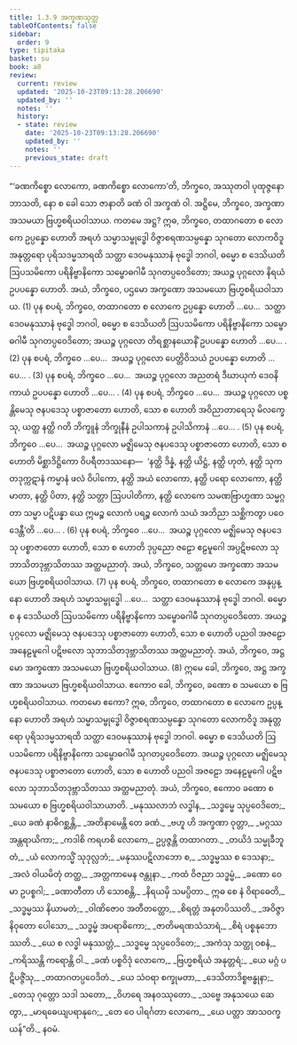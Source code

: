 ```yaml
---
title: 1.3.9 အက္ခဏသုတ္တ
tableOfContents: false
sidebar:
  order: 9
type: tipitaka
basket: su
book: a8
review:
  current: review
  updated: '2025-10-23T09:13:28.206690'
  updated_by: ''
  notes: ''
  history:
  - state: review
    date: '2025-10-23T09:13:28.206690'
    updated_by: ''
    notes: ''
    previous_state: draft
---
```



<ReviewStatus review={frontmatter.review} showDetails={true} />

<HypothesisAnnotation frontmatter={frontmatter} />

<DynamicBreadcrumb />

<Division number="29" book="a8" e="ch" v="17" p="60">

<Paragraph number="272" book="a8">
“‘ခဏကိစ္စော လောကော, ခဏကိစ္စော လောကော’တိ, ဘိက္ခဝေ, အဿုတဝါ ပုထုဇ္ဇနော ဘာသတိ, နော စ ခေါ သော ဇာနာတိ ခဏံ ဝါ အက္ခဏံ ဝါ. အဋ္ဌိမေ, ဘိက္ခဝေ, အက္ခဏာ အသမယာ ဗြဟ္မစရိယဝါသာယ. ကတမေ အဋ္ဌ? ဣဓ, ဘိက္ခဝေ, တထာဂတော စ လောကေ ဥပ္ပန္နော ဟောတိ အရဟံ သမ္မာသမ္ဗုဒ္ဓေါ ဝိဇ္ဇာစရဏသမ္ပန္နော သုဂတော လောကဝိဒူ အနုတ္တရော ပုရိသဒမ္မသာရထိ သတ္ထာ ဒေဝမနုဿာနံ ဗုဒ္ဓေါ ဘဂဝါ, ဓမ္မော စ ဒေသိယတိ ဩပသမိကော ပရိနိဗ္ဗာနိကော သမ္ဗောဓဂါမီ သုဂတပ္ပဝေဒိတော; အယဉ္စ ပုဂ္ဂလော နိရယံ ဥပပန္နော ဟောတိ. အယံ, ဘိက္ခဝေ, ပဌမော အက္ခဏော အသမယော ဗြဟ္မစရိယဝါသာယ. (1)
</Paragraph>

<Paragraph number="273" book="a8">
ပုန စပရံ, ဘိက္ခဝေ, တထာဂတော စ လောကေ ဥပ္ပန္နော ဟောတိ …ပေ…  သတ္ထာ ဒေဝမနုဿာနံ ဗုဒ္ဓေါ ဘဂဝါ, ဓမ္မော စ ဒေသိယတိ ဩပသမိကော ပရိနိဗ္ဗာနိကော သမ္ဗောဓဂါမီ သုဂတပ္ပဝေဒိတော; အယဉ္စ ပုဂ္ဂလော တိရစ္ဆာနယောနိံ ဥပပန္နော ဟောတိ …ပေ… . (2)
</Paragraph>

<Paragraph number="274" book="a8">
ပုန စပရံ, ဘိက္ခဝေ …ပေ…  အယဉ္စ ပုဂ္ဂလော ပေတ္တိဝိသယံ ဥပပန္နော ဟောတိ …ပေ… . (3)
</Paragraph>

<Paragraph number="275" book="a8">
ပုန စပရံ, ဘိက္ခဝေ …ပေ…  အယဉ္စ ပုဂ္ဂလော အညတရံ ဒီဃာယုကံ ဒေဝနိကာယံ ဥပပန္နော ဟောတိ …ပေ… . (4)
</Paragraph>

<Paragraph number="276" book="a8">
ပုန စပရံ, ဘိက္ခဝေ …ပေ…  အယဉ္စ ပုဂ္ဂလော ပစ္စန္တိမေသု ဇနပဒေသု ပစ္စာဇာတော ဟောတိ, သော စ ဟောတိ အဝိညာတာရေသု မိလက္ခေသု, ယတ္ထ နတ္ထိ ဂတိ ဘိက္ခူနံ ဘိက္ခုနီနံ ဥပါသကာနံ ဥပါသိကာနံ …ပေ… . (5)
</Paragraph>

<Paragraph number="277" book="a8">
ပုန စပရံ, ဘိက္ခဝေ …ပေ…  အယဉ္စ ပုဂ္ဂလော မဇ္ဈိမေသု ဇနပဒေသု ပစ္စာဇာတော ဟောတိ, သော စ ဟောတိ မိစ္ဆာဒိဋ္ဌိကော ဝိပရီတဒဿနော—  ‘နတ္ထိ ဒိန္နံ, နတ္ထိ ယိဋ္ဌံ, နတ္ထိ ဟုတံ, နတ္ထိ သုကတဒုက္ကဋာနံ ကမ္မာနံ ဖလံ ဝိပါကော, နတ္ထိ အယံ လောကော, နတ္ထိ ပရော လောကော, နတ္ထိ မာတာ, နတ္ထိ ပိတာ, နတ္ထိ သတ္တာ ဩပပါတိကာ, နတ္ထိ လောကေ သမဏဗြာဟ္မဏာ သမ္မဂ္ဂတာ သမ္မာ ပဋိပန္နာ ယေ ဣမဉ္စ လောကံ ပရဉ္စ လောကံ သယံ အဘိညာ သစ္ဆိကတွာ ပဝေဒေန္တီ’တိ …ပေ… . (6)
</Paragraph>

<Paragraph number="278" book="a8">
ပုန စပရံ, ဘိက္ခဝေ …ပေ…  အယဉ္စ ပုဂ္ဂလော မဇ္ဈိမေသု ဇနပဒေသု ပစ္စာဇာတော ဟောတိ, သော စ ဟောတိ ဒုပ္ပညော ဇဠော ဧဠမူဂေါ အပ္ပဋိဗလော သုဘာသိတဒုဗ္ဘာသိတဿ အတ္ထမညာတုံ. အယံ, ဘိက္ခဝေ, သတ္တမော အက္ခဏော အသမယော ဗြဟ္မစရိယဝါသာယ. (7)
</Paragraph>

<Paragraph number="279" book="a8">
ပုန စပရံ, ဘိက္ခဝေ, တထာဂတော စ လောကေ အနုပ္ပန္နော ဟောတိ အရဟံ သမ္မာသမ္ဗုဒ္ဓေါ …ပေ…  သတ္ထာ ဒေဝမနုဿာနံ ဗုဒ္ဓေါ ဘဂဝါ. ဓမ္မော စ န ဒေသိယတိ ဩပသမိကော ပရိနိဗ္ဗာနိကော သမ္ဗောဓဂါမီ သုဂတပ္ပဝေဒိတော. အယဉ္စ ပုဂ္ဂလော မဇ္ဈိမေသု ဇနပဒေသု ပစ္စာဇာတော ဟောတိ, သော စ ဟောတိ ပညဝါ အဇဠော အနေဠမူဂေါ ပဋိဗလော သုဘာသိတဒုဗ္ဘာသိတဿ အတ္ထမညာတုံ. အယံ, ဘိက္ခဝေ, အဋ္ဌမော အက္ခဏော အသမယော ဗြဟ္မစရိယဝါသာယ. (8)
</Paragraph>

<Paragraph number="280" book="a8">
ဣမေ ခေါ, ဘိက္ခဝေ, အဋ္ဌ အက္ခဏာ အသမယာ ဗြဟ္မစရိယဝါသာယ.
</Paragraph>

<Paragraph number="281" book="a8">
ဧကောဝ ခေါ, ဘိက္ခဝေ, ခဏော စ သမယော စ ဗြဟ္မစရိယဝါသာယ. ကတမော ဧကော? ဣဓ, ဘိက္ခဝေ, တထာဂတော စ လောကေ ဥပ္ပန္နော ဟောတိ အရဟံ သမ္မာသမ္ဗုဒ္ဓေါ ဝိဇ္ဇာစရဏသမ္ပန္နော သုဂတော လောကဝိဒူ အနုတ္တရော ပုရိသဒမ္မသာရထိ သတ္ထာ ဒေဝမနုဿာနံ ဗုဒ္ဓေါ ဘဂဝါ. ဓမ္မော စ ဒေသိယတိ ဩပသမိကော ပရိနိဗ္ဗာနိကော သမ္ဗောဓဂါမီ သုဂတပ္ပဝေဒိတော. အယဉ္စ ပုဂ္ဂလော မဇ္ဈိမေသု ဇနပဒေသု ပစ္စာဇာတော ဟောတိ, သော စ ဟောတိ ပညဝါ အဇဠော အနေဠမူဂေါ ပဋိဗလော သုဘာသိတဒုဗ္ဘာသိတဿ အတ္ထမညာတုံ. အယံ, ဘိက္ခဝေ, ဧကောဝ ခဏော စ သမယော စ ဗြဟ္မစရိယဝါသာယာတိ.
</Paragraph>

<Paragraph number="282" type="verses" book="a8">
_မနုဿလာဘံ လဒ္ဓါန,_  
_သဒ္ဓမ္မေ သုပ္ပဝေဒိတေ;_  
_ယေ ခဏံ နာဓိဂစ္ဆန္တိ,_  
_အတိနာမေန္တိ တေ ခဏံ._  

</Paragraph>

<Paragraph number="283" type="verses" book="a8">
_ဗဟူ ဟိ အက္ခဏာ ဝုတ္တာ,_  
_မဂ္ဂဿ အန္တရာယိကာ;_  
_ကဒါစိ ကရဟစိ လောကေ,_  
ဥပ္ပဇ္ဇန္တိ တထာဂတာ._  

</Paragraph>

<Paragraph number="284" type="verses" book="a8">
_တယိဒံ သမ္မုခီဘူတံ,_  
_ယံ လောကသ္မိံ သုဒုလ္လဘံ;_  
_မနုဿပဋိလာဘော စ,_  
_သဒ္ဓမ္မဿ စ ဒေသနာ;_  
_အလံ ဝါယမိတုံ တတ္ထ,_  
_အတ္တကာမေန ဇန္တုနာ._  

</Paragraph>

<Paragraph number="285" type="verses" book="a8">
_ကထံ ဝိဇညာ သဒ္ဓမ္မံ,_  
_ခဏော ဝေ မာ ဥပစ္စဂါ;_  
_ခဏာတီတာ ဟိ သောစန္တိ,_  
_နိရယမှိ သမပ္ပိတာ._  

</Paragraph>

<Paragraph number="286" type="verses" book="a8">
ဣဓ စေ နံ ဝိရာဓေတိ,_  
_သဒ္ဓမ္မဿ နိယာမတံ;_  
_ဝါဏိဇောဝ အတီတတ္ထော,_  
_စိရတ္တံ အနုတပိဿတိ._  

</Paragraph>

<Paragraph number="287" type="verses" book="a8">
_အဝိဇ္ဇာနိဝုတော ပေါသော,_  
_သဒ္ဓမ္မံ အပရာဓိကော;_  
_ဇာတိမရဏသံသာရံ,_  
_စိရံ ပစ္စနုဘောဿတိ._  

</Paragraph>

<Paragraph number="288" type="verses" book="a8">
_ယေ စ လဒ္ဓါ မနုဿတ္တံ,_  
_သဒ္ဓမ္မေ သုပ္ပဝေဒိတေ;_  
_အကံသု သတ္ထု ဝစနံ,_  
_ကရိဿန္တိ ကရောန္တိ ဝါ._  

</Paragraph>

<Paragraph number="289" type="verses" book="a8">
_ခဏံ ပစ္စဝိဒုံ လောကေ,_  
_ဗြဟ္မစရိယံ အနုတ္တရံ;_  
_ယေ မဂ္ဂံ ပဋိပဇ္ဇိံသု,_  
_တထာဂတပ္ပဝေဒိတံ._  

</Paragraph>

<Paragraph number="290" type="verses" book="a8">
_ယေ သံဝရာ စက္ခုမတာ,_  
_ဒေသိတာဒိစ္စဗန္ဓုနာ;_  
_တေသု ဂုတ္တော သဒါ သတော,_  
_ဝိဟရေ အနဝဿုတော._  

</Paragraph>

<Paragraph number="291" type="verses" book="a8">
_သဗ္ဗေ အနုသယေ ဆေတွာ,_  
_မာရဓေယျပရာနုဂေ;_  
_တေ ဝေ ပါရင်္ဂတာ လောကေ,_  
_ယေ ပတ္တာ အာသဝက္ခယန်”တိ._  


</Paragraph>
</Division>

<Paragraph number="292" type="center" book="a8">
နဝမံ.
</Paragraph>